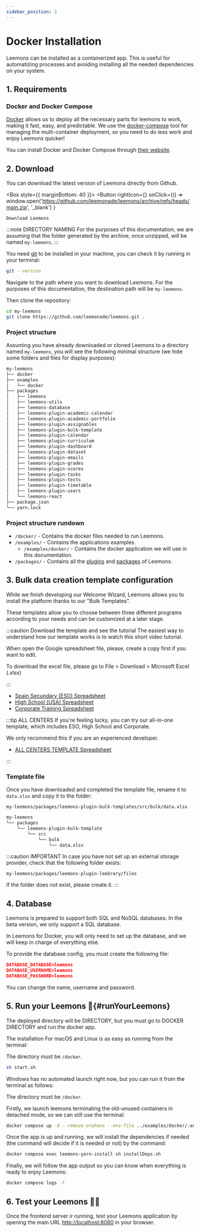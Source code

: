 ```yaml
---
sidebar_position: 2
---
```



# Docker Installation

Leemons can be installed as a containerized app. This is useful for automatizing processes and avoiding installing all the needed dependencies on your system.

## 1. Requirements

### Docker and Docker Compose

[Docker](https://www.docker.com/) allows us to deploy all the necessary parts for leemons to work, making it fast, easy, and predictable. We use the [docker-compose](https://docs.docker.com/compose/) tool for managing the multi-container deployment, so you need to do less work and enjoy Leemons quicker!

You can install Docker and Docker Compose through [their website](https://docs.docker.com/compose/install/).

## 2. Download

<Tabs>
<TabItem value="direct" label="Direct" default>

You can download the latest version of Leemons directly from Github.

<Box style={{ marginBottom: 40 }}>
  <Button
    rightIcon={<DownloadIcon />}
    onClick={() =>
      window.open('https://github.com/leemonade/leemons/archive/refs/heads/main.zip', '_blank')
    }
  >
    Download Leemons
  </Button>
</Box>

:::note DIRECTORY NAMING
For the purposes of this documentation, we are assuming that the folder generated by the archive, once unzipped, will be named `my-leemons`.
:::

</TabItem>
<TabItem value="git" label="Clone with git">

You need [git](https://git-scm.com/downloads) to be installed in your machine, you can check it by running in your terminal:

```bash
git --version
```

Navigate to the path where you want to download Leemons. For the purposes of this documentation, the destination path will be `my-leemons`.

Then clone the repository:

```bash
cd my-leemons
git clone https://github.com/leemonade/leemons.git .
```

</TabItem>
</Tabs>

### Project structure

Assuming you have already downloaded or cloned Leemons to a directory named `my-leemons`, you will see the following minimal structure (we hide some folders and files for display purposes):

```bash
my-leemons
├── docker
├── examples
│   └── docker
├── packages
│   ├── leemons
│   ├── leemons-utils
│   ├── leemons-database
│   ├── leemons-plugin-academic-calendar
│   ├── leemons-plugin-academic-portfolio
│   ├── leemons-plugin-assignables
│   ├── leemons-plugin-bulk-template
│   ├── leemons-plugin-calendar
│   ├── leemons-plugin-curriculum
│   ├── leemons-plugin-dashboard
│   ├── leemons-plugin-dataset
│   ├── leemons-plugin-emails
│   ├── leemons-plugin-grades
│   ├── leemons-plugin-scores
│   ├── leemons-plugin-tasks
│   ├── leemons-plugin-tests
│   ├── leemons-plugin-timetable
│   ├── leemons-plugin-users
│   └── leemons-react
├── package.json
└── yarn.lock
```

### Project structure rundown

- `/docker/` - Contains the docker files needed to run Leemons.
- `/examples/` - Contains the applications examples.
  - `/examples/docker/` - Contains the docker application we will use in this documentation.
- `/packages/` - Contains all the [plugins](../category/plugins) and [packages](../category/packages) of Leemons.

## 3. Bulk data creation template configuration

While we finish developing our Welcome Wizard, Leemons allows you to install the platform thanks to our "Bulk Templates".

These templates allow you to choose between three different programs according to your needs and can be customized at a later stage.

:::caution Download the template and see the tutorial
The easiest way to understand how our template works is to watch this short video tutorial.

When open the Google spreadsheet file, please, create a copy first if you want to edit.

To download the excel file, please go to File > Download > Microsoft Excel (.xlsx)

:::

- [Spain Secundary (ESO) Spreadsheet](https://docs.google.com/spreadsheets/d/1dXX79cTzn2R9e9SRoL_pmmuw1EacxS_hm6XWUxGkQew/edit?usp=sharing)
- [High School (USA) Spreadsheet](https://docs.google.com/spreadsheets/d/1WNmhK94Q8ZzXZY39ily_rZCVCGAeCkOauaFv2auNGOE/edit?usp=sharing)
- [Corporate Training Spreadsheet](https://docs.google.com/spreadsheets/d/1bdlTh5fIbGDjza1w85tvuqBA8W8tOZ10NPqXqqWrT_w/edit?usp=sharing)

<Box mb={40}>
  <ReactPlayer
    url="https://youtube.com/playlist?list=PLKpBzQRIcGB8RIExOHZyvwH9Aki7Hed0e"
    controls
  />
</Box>

:::tip ALL CENTERS
If you're feeling lucky, you can try our all-in-one template, which includes ESO, High School and Corporate.

We only recommend this if you are an experienced developer.

- [ALL CENTERS TEMPLATE Spreadsheet](https://docs.google.com/spreadsheets/d/1D29a5I9h7JP5PUiPxE0S6yYs6HwPTKlmXgPpZQMfZwY/edit?usp=sharing)

:::

### Template file

Once you have downloaded and completed the template file, rename it to `data.xlsx` and copy it to the folder:

`my-leemons/packages/leemons-plugin-bulk-templates/src/bulk/data.xlsx`

```bash
my-leemons
└── packages
    └── leemons-plugin-bulk-template
        └── src
            └── bulk
                └── data.xlsx
```

:::caution IMPORTANT
In case you have not set up an external storage provider, check that the following folder exists:

`my-leemons/packages/leemons-plugin-leebrary/files`

If the folder does not exist, please create it.
:::

## 4. Database

Leemons is prepared to support both SQL and NoSQL databases. In the beta version, we only support a SQL database.

In Leemons for Docker, you will only need to set up the database, and we will keep in charge of everything else.

To provide the database config, you must create the following file:

```json title=/examples/docker/.env
DATABASE_DATABASE=leemons
DATABASE_USERNAME=leemons
DATABASE_PASSWORD=leemons
```

You can change the name, username and password.

## 5. Run your Leemons 🚀{#runYourLeemons}

The deployed directory will be DIRECTORY, but you must go to DOCKER DIRECTORY and run the docker app.

<Tabs>
<TabItem value="linux" label="macOS and Linux" default>
The installation For macOS and Linux is as easy as running from the terminal:

The directory must be `/docker`.

```bash
sh start.sh
```

</TabItem>
<TabItem value="windows" label="Windows">
Windows has no automated launch right now, but you can run it from the terminal as follows:

The directory must be `/docker`.

Firstly, we launch leemons terminating the old-unused containers in detached mode, so we can still use the terminal:

```bash
docker compose up -d --remove-orphans --env-file ../examples/docker/.env
```

Once the app is up and running, we will install the dependencies if needed (the command will decide if it is needed or not) by the command:

```bash
docker compose exec leemons-yarn-install sh installDeps.sh
```

Finally, we will follow the app output so you can know when everything is ready to enjoy Leemons:

```bash
docker compose logs -f
```

</TabItem>
</Tabs>

## 6. Test your Leemons 👩‍💻

Once the frontend server ir running, test your Leemons application by opening the main URL [http://localhost:8080](http://localhost:8080) in your browser.
